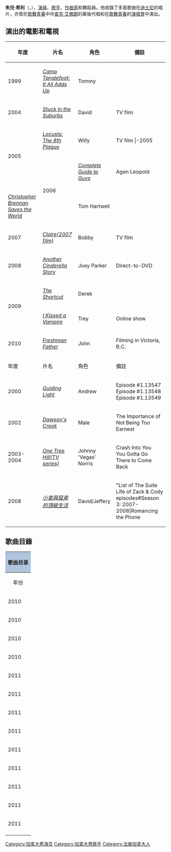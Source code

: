 {{Link style|time=2015-12-11T10:12:33+00:00}}
{{BLP unsourced|time=2021-02-20T06:25:39+00:00}}
{{藝人
| type=男歌手
| 姓名= 朱兒·希利
| 英文名=Drew Seely
| 圖像 = Drew Seeley.jpg
| 职业 = 演員、歌手、舞蹈員、作曲家
| 原名 = Andrew Michael Edgar Seeley
| 出生日期 = {{birth date and age|1982|4|30}}
| 出生地 = [[加拿大|加拿大]][[安大略省|安大略省]][[渥太華|渥太華]]
| 活躍年代 =  自1999年而今
| 綽號= Andrew Seeley, Drew Michaels, Drew Seeley
| website = {{official}}
| 唱片公司 = TweenPower Entertainment
| 相關團體 = Belinda, [[Zac_Efron|Zac Efron]], [[Vanessa_Anne_Hudgens|Vanessa Anne Hudgens]], [[Lucas_Grabeel|Lucas Grabeel]], [[Ashley_Tisdale|Ashley Tisdale]], [[柯賓·布魯|柯賓·布魯]], Monqiue Coleman, [[Selena_Gomez|Selena Gomez]]
}}

'''朱兒·希利'''（{{lang|en|Andrew Michael Edgar "Drew" Seeley}}，{{bd|1982年|4月30日|catIdx=S}}），[[演員|演員]]、[[歌手|歌手]]、[[作曲家|作曲家]]和舞蹈員。他收錄了多首歌曲在[[迪士尼|迪士尼]]的唱片，亦曾於[[歌舞青春|歌舞青春]]中作[[查克·艾佛朗|查克·艾佛朗]]的幕後代唱和在[[歌舞青春|歌舞青春]]的[[演唱會|演唱會]]中演出。

== 演出的電影和電視 ==
{| border="2" cellpadding="4" cellspacing="0" style="margin: 1em 1em 1em 0; background: #f9f9f9; border: 1px #aaa solid; border-collapse: collapse; font-size: 90%;"
|- bgcolor="#B0C4DE" align="center"
! 年度 !! 片名 !! 角色 !! 備註
|-
| 1999 || ''[[:en:Camp_Tanglefoot:_It_All_Adds_Up|Camp Tanglefoot: It All Adds Up]]'' || Tommy || 
|-
| 2004 || ''[[:en:Stuck_in_the_Suburbs|Stuck in the Suburbs]]'' || David || TV film
|-
| rowspan="2"| 2005 || ''[[:en:Locusts:_The_8th_Plague|Locusts: The 8th Plague]]'' || Willy || TV film
|-2005 || ''[[Yours,_Mine_&_Ours|Yours, Mine & Ours]]'' || Nick ||
|-2005 Much Musics My Own ||
| ''[[:en:Campus_Confidential|Campus Confidential]]'' || Logan || TV film
|-
| rowspan="2"| 2006 || ''[[:en:Complete_Guide_to_Guys|Complete Guide to Guys]]'' || Agen Leopold || 
|-
| ''[[:en:Christopher_Brennan_Saves_the_World|Christopher Brennan Saves the World]]'' || Tom Hartwell ||
|-
| 2007 || ''[[:en:Claire_(2007_film)|Claire(2007 film)]]'' || Bobby || TV film
|-
| 2008 || ''[[:en:Another_Cinderella_Story|Another Cinderella Story]]'' || Joey Parker || Direct-to-DVD
|-
| rowspan="2"| 2009 || ''[[:en:The_Shortcut|The Shortcut]]'' || Derek || 
|-
| ''[[:en:I_Kissed_a_Vampire|I Kissed a Vampire]]'' || Trey || Online show
|-
| 2010 || ''[[:en:Freshman_Father|Freshman Father]]'' || John  || Filming in Victoria, B.C.
|- bgcolor="#B0C4DE" align="center"
! 年度 !! 片名 !! 角色 !! 備註
|-
| 2000 || ''[[:en:Guiding_Light|Guiding Light]]'' || Andrew || Episode #1.13547<br />Episode #1.13548<br />Episode #1.13549
|-
| 2002 || ''[[:en:Dawson's_Creek|Dawson's Creek]]'' || Male || The Importance of Not Being Too Earnest
|-
| 2003-2004 || ''[[:en:One_Tree_Hill_(TV_series)|One Tree Hill(TV series)]]'' || Johnny 'Vegas' Norris || Crash Into You<br />You Gotta Go There to Come Back
|-
| 2008 || ''[[小查與寇弟的頂級生活|小查與寇弟的頂級生活]]'' || David/Jeffery || "List of The Suite Life of Zack & Cody episodes#Season 3: 2007-2008|Romancing the Phone
|}

==歌曲目錄==
{{Main|Drew Seeley discography}}

{| border="2" cellpadding="4" cellspacing="0" style="margin: 1em 1em 1em 0; background: #f9f9f9; border: 1px #aaa solid; border-collapse: collapse; font-size: 90%;"
|- bgcolor="#CCCCCC" align="center"
! colspan="8" style="background: LightSteelBlue;"|歌曲目录
|- bgcolor="#CCCCCC" align="center"
! align="center"| 年份
! width="170"| 專輯
! width="150"| 歌曲
! Writers
! Producer
|-
|2010
|[http://itunes.apple.com/us/album/the-resolution-act-1-ep/id399199286 ''The Resolution - Act 1''] {{Wayback|url=http://itunes.apple.com/us/album/the-resolution-act-1-ep/id399199286 |date=20110405025447 }}
|Talk Back
|Drew Seeley, Chad Royce, Scott Mann
|Justin Gray
|-
|2010
|[http://itunes.apple.com/us/album/the-resolution-act-1-ep/id399199286 ''The Resolution - Act 1''] {{Wayback|url=http://itunes.apple.com/us/album/the-resolution-act-1-ep/id399199286 |date=20110405025447 }}
|Into The Fire
|Drew Seeley, Justin Gray
|Justin Gray
|-
|2010
|[http://itunes.apple.com/us/album/the-resolution-act-1-ep/id399199286 ''The Resolution - Act 1''] {{Wayback|url=http://itunes.apple.com/us/album/the-resolution-act-1-ep/id399199286 |date=20110405025447 }}
|Love Down Low
|Drew Seeley, Brandon Slavinski, Mike Daly
|Justin Gray
|-
|2010
|[http://itunes.apple.com/us/album/the-resolution-act-1-ep/id399199286 ''The Resolution - Act 1''] {{Wayback|url=http://itunes.apple.com/us/album/the-resolution-act-1-ep/id399199286 |date=20110405025447 }}
|Why Can't You Say That You're Mine
|Drew Seeley, Justin Gray
|Justin Gray
|-
|2011
|[http://itunes.apple.com/us/album/id407422886 ''The Resolution - Act 2''] {{Wayback|url=http://itunes.apple.com/us/album/id407422886 |date=20121111012335 }}
|Goin' Under
|Drew Seeley, Brandon Slavinski, Robbie Nevil
|Justin Gray
|-
|2011
|[http://itunes.apple.com/us/album/id407422886 ''The Resolution - Act 2''] {{Wayback|url=http://itunes.apple.com/us/album/id407422886 |date=20121111012335 }}
|Let It Go!
|Drew Seeley, Justin Gray
|Justin Gray
|-
|2011
|[http://itunes.apple.com/us/album/id407422886 ''The Resolution - Act 2''] {{Wayback|url=http://itunes.apple.com/us/album/id407422886 |date=20121111012335 }} 
|Lazy Daze
|Drew Seeley, Ari Levine, Steve McMorran
|Justin Gray
|-
|2011
|[http://itunes.apple.com/us/album/id407422886 ''The Resolution - Act 2''] {{Wayback|url=http://itunes.apple.com/us/album/id407422886 |date=20121111012335 }} 
|Beautiful
|Drew Seeley, Sam LoBue II
|Justin Gray
|-
|2011
|[http://itunes.apple.com/us/album/the-resolution-act-3-ep/id418092637 ''The Resolution - Act 3''] {{Wayback|url=http://itunes.apple.com/us/album/the-resolution-act-3-ep/id418092637 |date=20111231062136 }} 
|Damn Right I've Changed
|Drew Seeley, Brandon Slavinski, Damon Sharpe, Marc Nelkin
|Justin Gray
|-
|2011
|[http://itunes.apple.com/us/album/the-resolution-act-3-ep/id418092637 ''The Resolution - Act 3''] {{Wayback|url=http://itunes.apple.com/us/album/the-resolution-act-3-ep/id418092637 |date=20111231062136 }} 
|How a Heart Breaks
|Drew Seeley, Justin Gray
|Justin Gray
|-
|2011
|[http://itunes.apple.com/us/album/the-resolution-act-3-ep/id418092637 ''The Resolution - Act 3''] {{Wayback|url=http://itunes.apple.com/us/album/the-resolution-act-3-ep/id418092637 |date=20111231062136 }} 
|Acceptance Speech
|Drew Seeley, Rick Dixon, Lance Moody
|Justin Gray
|-
|2011
|[http://itunes.apple.com/us/album/the-resolution-act-3-ep/id418092637 ''The Resolution - Act 3''] {{Wayback|url=http://itunes.apple.com/us/album/the-resolution-act-3-ep/id418092637 |date=20111231062136 }} 
|2nd Impression
|Drew Seeley, Jake Johnson, Craig Tyler, Bret Mazur
|Justin Gray
|-
|2011
|[http://itunes.apple.com/us/album/the-resolution/id422249510 ''The Resolution''] {{Wayback|url=http://itunes.apple.com/us/album/the-resolution/id422249510 |date=20160306154614 }} 
|Shoulda
|Drew Seeley, Ray Cham
|Justin Gray
|-
|}

{{Authority control}}
{{DEFAULTSORT:Seeley, Andrew}}
[[Category:加拿大男演员|Category:加拿大男演员]]
[[Category:加拿大男歌手|Category:加拿大男歌手]]
[[Category:法裔加拿大人|Category:法裔加拿大人]]
